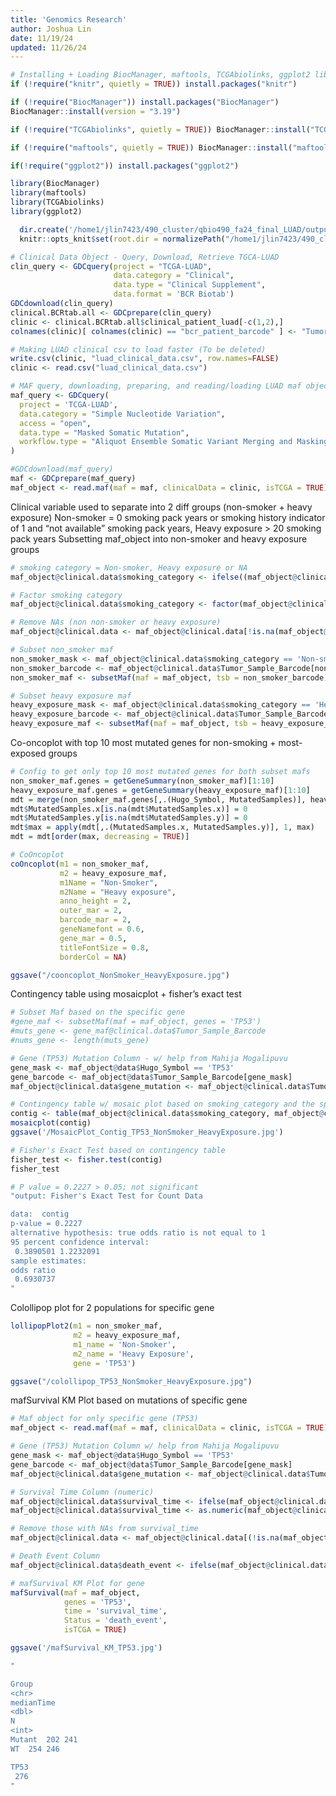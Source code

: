 ```yaml
---
title: 'Genomics Research'
author: Joshua Lin
date: 11/19/24
updated: 11/26/24
---
```


```r
# Installing + Loading BiocManager, maftools, TCGAbiolinks, ggplot2 libraries
if (!require("knitr", quietly = TRUE)) install.packages("knitr")

if (!require("BiocManager")) install.packages("BiocManager")
BiocManager::install(version = "3.19")

if (!require("TCGAbiolinks", quietly = TRUE)) BiocManager::install("TCGAbiolinks")

if (!require("maftools", quietly = TRUE)) BiocManager::install("maftools")

if(!require("ggplot2")) install.packages("ggplot2")

library(BiocManager)
library(maftools)
library(TCGAbiolinks)
library(ggplot2)
```

```r
  dir.create('/home1/jlin7423/490_cluster/qbio490_fa24_final_LUAD/outputs')
  knitr::opts_knit$set(root.dir = normalizePath("/home1/jlin7423/490_cluster/qbio490_fa24_final_LUAD/outputs")) 
```


```r
# Clinical Data Object - Query, Download, Retrieve TGCA-LUAD
clin_query <- GDCquery(project = "TCGA-LUAD",
                       data.category = "Clinical",
                       data.type = "Clinical Supplement",
                       data.format = 'BCR Biotab')
GDCdownload(clin_query)
clinical.BCRtab.all <- GDCprepare(clin_query)
clinic <- clinical.BCRtab.all$clinical_patient_luad[-c(1,2),]
colnames(clinic)[ colnames(clinic) == "bcr_patient_barcode" ] <- "Tumor_Sample_Barcode"
```

```r
# Making LUAD clinical csv to load faster (To be deleted)
write.csv(clinic, "luad_clinical_data.csv", row.names=FALSE)
clinic <- read.csv("luad_clinical_data.csv")
```


```r
# MAF query, downloading, preparing, and reading/loading LUAD maf object
maf_query <- GDCquery(
  project = 'TCGA-LUAD',
  data.category = "Simple Nucleotide Variation",
  access = "open",
  data.type = "Masked Somatic Mutation",
  workflow.type = "Aliquot Ensemble Somatic Variant Merging and Masking"
)

#GDCdownload(maf_query)
maf <- GDCprepare(maf_query)
maf_object <- read.maf(maf = maf, clinicalData = clinic, isTCGA = TRUE)
```

Clinical variable used to separate into 2 diff groups (non-smoker + heavy exposure)
Non-smoker = 0 smoking pack years or smoking history indicator of 1 and "not available" smoking pack years, Heavy exposure > 20 smoking pack years
Subsetting maf_object into non-smoker and heavy exposure groups
```r
# smoking category = Non-smoker, Heavy exposure or NA
maf_object@clinical.data$smoking_category <- ifelse((maf_object@clinical.data$tobacco_smoking_age_started == 0 | (maf_object@clinical.data$tobacco_smoking_history_indicator == 1 & maf_object@clinical.data$tobacco_smoking_pack_years_smoked == "[Not Available]")), 'Non-smoker', ifelse(maf_object@clinical.data$tobacco_smoking_pack_years_smoked > 20, 'Heavy exposure', NA))

# Factor smoking category
maf_object@clinical.data$smoking_category <- factor(maf_object@clinical.data$smoking_category)

# Remove NAs (non non-smoker or heavy exposure)
maf_object@clinical.data <- maf_object@clinical.data[!is.na(maf_object@clinical.data$smoking_category), ]

# Subset non_smoker maf
non_smoker_mask <- maf_object@clinical.data$smoking_category == 'Non-smoker'
non_smoker_barcode <- maf_object@clinical.data$Tumor_Sample_Barcode[non_smoker_mask]
non_smoker_maf <- subsetMaf(maf = maf_object, tsb = non_smoker_barcode)

# Subset heavy exposure maf
heavy_exposure_mask <- maf_object@clinical.data$smoking_category == 'Heavy exposure'
heavy_exposure_barcode <- maf_object@clinical.data$Tumor_Sample_Barcode[heavy_exposure_mask]
heavy_exposure_maf <- subsetMaf(maf = maf_object, tsb = heavy_exposure_barcode)
```

Co-oncoplot with top 10 most mutated genes for non-smoking + most-exposed groups
```r
# Config to get only top 10 most mutated genes for both subset mafs
non_smoker_maf.genes = getGeneSummary(non_smoker_maf)[1:10]
heavy_exposure_maf.genes = getGeneSummary(heavy_exposure_maf)[1:10]
mdt = merge(non_smoker_maf.genes[,.(Hugo_Symbol, MutatedSamples)], heavy_exposure_maf.genes[,.(Hugo_Symbol, MutatedSamples)], by = 'Hugo_Symbol', all = TRUE)
mdt$MutatedSamples.x[is.na(mdt$MutatedSamples.x)] = 0
mdt$MutatedSamples.y[is.na(mdt$MutatedSamples.y)] = 0
mdt$max = apply(mdt[,.(MutatedSamples.x, MutatedSamples.y)], 1, max)
mdt = mdt[order(max, decreasing = TRUE)]

# CoOncoplot
coOncoplot(m1 = non_smoker_maf,
           m2 = heavy_exposure_maf,
           m1Name = "Non-Smoker",
           m2Name = "Heavy exposure",
           anno_height = 2,
           outer_mar = 2,
           barcode_mar = 2,
           geneNamefont = 0.6,
           gene_mar = 0.5,
           titleFontSize = 0.8,
           borderCol = NA)

ggsave("/cooncoplot_NonSmoker_HeavyExposure.jpg")
```

Contingency table using mosaicplot + fisher's exact test
```r
# Subset Maf based on the specific gene
#gene_maf <- subsetMaf(maf = maf_object, genes = 'TP53')
#muts_gene <- gene_maf@clinical.data$Tumor_Sample_Barcode
#nums_gene <- length(muts_gene)

# Gene (TP53) Mutation Column - w/ help from Mahija Mogalipuvu
gene_mask <- maf_object@data$Hugo_Symbol == 'TP53'
gene_barcode <- maf_object@data$Tumor_Sample_Barcode[gene_mask]
maf_object@clinical.data$gene_mutation <- maf_object@clinical.data$Tumor_Sample_Barcode %in% gene_barcode # Returns true if patient has mutation for gene

# Contingency table w/ mosaic plot based on smoking_category and the specific gene
contig <- table(maf_object@clinical.data$smoking_category, maf_object@clinical.data$gene_mutation)
mosaicplot(contig)
ggsave('/MosaicPlot_Contig_TP53_NonSmoker_HeavyExposure.jpg')

# Fisher's Exact Test based on contingency table
fisher_test <- fisher.test(contig)
fisher_test

# P value = 0.2227 > 0.05; not significant
"output: Fisher's Exact Test for Count Data

data:  contig
p-value = 0.2227
alternative hypothesis: true odds ratio is not equal to 1
95 percent confidence interval:
 0.3890501 1.2232091
sample estimates:
odds ratio 
 0.6930737
"
```

Colollipop plot for 2 populations for specific gene
```r
lollipopPlot2(m1 = non_smoker_maf, 
              m2 = heavy_exposure_maf, 
              m1_name = 'Non-Smoker',
              m2_name = 'Heavy Exposure',
              gene = 'TP53')

ggsave("/colollipop_TP53_NonSmoker_HeavyExposure.jpg")
```

mafSurvival KM Plot based on mutations of specific gene
```r
# Maf object for only specific gene (TP53)
maf_object <- read.maf(maf = maf, clinicalData = clinic, isTCGA = TRUE)

# Gene (TP53) Mutation Column w/ help from Mahija Mogalipuvu
gene_mask <- maf_object@data$Hugo_Symbol == 'TP53'
gene_barcode <- maf_object@data$Tumor_Sample_Barcode[gene_mask]
maf_object@clinical.data$gene_mutation <- maf_object@clinical.data$Tumor_Sample_Barcode %in% gene_barcode # Returns true if patient has mutation for gene

# Survival Time Column (numeric)
maf_object@clinical.data$survival_time <- ifelse(maf_object@clinical.data$vital_status == "Dead", maf_object@clinical.data$death_days_to, maf_object@clinical.data$last_contact_days_to)
maf_object@clinical.data$survival_time <- as.numeric(maf_object@clinical.data$survival_time)

# Remove those with NAs from survival_time
maf_object@clinical.data <- maf_object@clinical.data[(!is.na(maf_object@clinical.data$survival_time)), ]

# Death Event Column
maf_object@clinical.data$death_event <- ifelse(maf_object@clinical.data$vital_status == "Dead", T, F)

# mafSurvival KM Plot for gene
mafSurvival(maf = maf_object,
            genes = 'TP53',
            time = 'survival_time',
            Status = 'death_event',
            isTCGA = TRUE)

ggsave('/mafSurvival_KM_TP53.jpg')

"

Group
<chr>
medianTime
<dbl>
N
<int>
Mutant	202	241		
WT	254	246

TP53 
 276 
"
```

